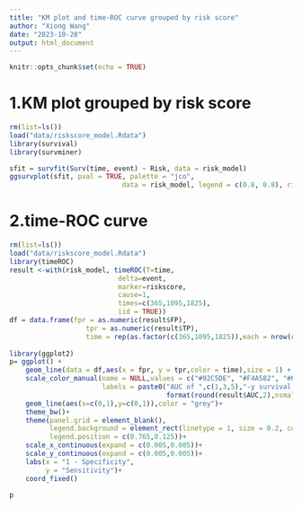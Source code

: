 ---
title: "KM plot and time-ROC curve grouped by risk score"
author: "Xiong Wang"
date: "2023-10-28"
output: html_document
---

```{r setup, include=FALSE}
knitr::opts_chunk$set(echo = TRUE)
```

# 1.KM plot grouped by risk score

```{r}
rm(list=ls())
load("data/riskscore_model.Rdata")
library(survival)
library(survminer)

sfit = survfit(Surv(time, event) ~ Risk, data = risk_model)
ggsurvplot(sfit, pval = TRUE, palette = "jco", 
                            data = risk_model, legend = c(0.8, 0.8), risk.table = T)
```

# 2.time-ROC curve

```{r}
rm(list=ls())
load("data/riskscore_model.Rdata")
library(timeROC)
result <-with(risk_model, timeROC(T=time,
                           delta=event,
                           marker=riskscore,
                           cause=1,
                           times=c(365,1095,1825),
                           iid = TRUE))
df = data.frame(fpr = as.numeric(result$FP),
                   tpr = as.numeric(result$TP),
                   time = rep(as.factor(c(365,1095,1825)),each = nrow(result$TP)))
  
library(ggplot2)
p= ggplot() + 
    geom_line(data = df,aes(x = fpr, y = tpr,color = time),size = 1) + 
    scale_color_manual(name = NULL,values = c("#92C5DE", "#F4A582", "#66C2A5"),
                       labels = paste0("AUC of ",c(1,3,5),"-y survival: ",
                                       format(round(result$AUC,2),nsmall = 2)))+
    geom_line(aes(x=c(0,1),y=c(0,1)),color = "grey")+
    theme_bw()+
    theme(panel.grid = element_blank(),
          legend.background = element_rect(linetype = 1, size = 0.2, colour = "black"),
          legend.position = c(0.765,0.125))+
    scale_x_continuous(expand = c(0.005,0.005))+
    scale_y_continuous(expand = c(0.005,0.005))+
    labs(x = "1 - Specificity",
         y = "Sensitivity")+
    coord_fixed()

p
```
